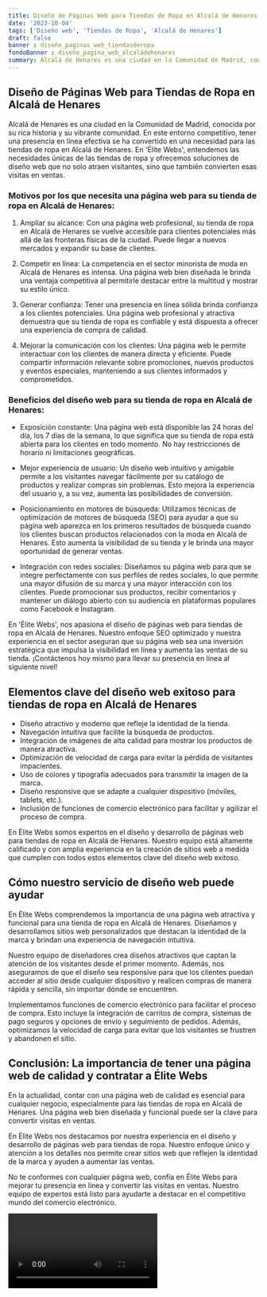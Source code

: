 ```yaml
---
title: Diseño de Páginas Web para Tiendas de Ropa en Alcalá de Henares
date: '2023-10-04'
tags: ['Diseño web', 'Tiendas de Ropa', 'Alcalá de Henares']
draft: false
banner : diseño_paginas_web_tiendasderopa
fondoBanner : diseño_pagina_web_alcaládehenares
summary: Alcalá de Henares es una ciudad en la Comunidad de Madrid, conocida por su rica historia y su vibrante comunidad. En este entorno competitivo, tener una presencia en línea efectiva se ha convertido en una necesidad para las tiendas de ropa en Alcalá de Henares. En 'Élite Webs', entendemos las necesidades únicas de las tiendas de ropa y ofrecemos soluciones de diseño web que no solo atraen visitantes, sino que también convierten esas visitas en ventas.
---
```


## Diseño de Páginas Web para Tiendas de Ropa en Alcalá de Henares

Alcalá de Henares es una ciudad en la Comunidad de Madrid, conocida por su rica historia y su vibrante comunidad. En este entorno competitivo, tener una presencia en línea efectiva se ha convertido en una necesidad para las tiendas de ropa en Alcalá de Henares. En 'Élite Webs', entendemos las necesidades únicas de las tiendas de ropa y ofrecemos soluciones de diseño web que no solo atraen visitantes, sino que también convierten esas visitas en ventas.

### Motivos por los que necesita una página web para su tienda de ropa en Alcalá de Henares:

1. Ampliar su alcance: Con una página web profesional, su tienda de ropa en Alcalá de Henares se vuelve accesible para clientes potenciales más allá de las fronteras físicas de la ciudad. Puede llegar a nuevos mercados y expandir su base de clientes.

2. Competir en línea: La competencia en el sector minorista de moda en Alcalá de Henares es intensa. Una página web bien diseñada le brinda una ventaja competitiva al permitirle destacar entre la multitud y mostrar su estilo único.

3. Generar confianza: Tener una presencia en línea sólida brinda confianza a los clientes potenciales. Una página web profesional y atractiva demuestra que su tienda de ropa es confiable y está dispuesta a ofrecer una experiencia de compra de calidad.

4. Mejorar la comunicación con los clientes: Una página web le permite interactuar con los clientes de manera directa y eficiente. Puede compartir información relevante sobre promociones, nuevos productos y eventos especiales, manteniendo a sus clientes informados y comprometidos.

### Beneficios del diseño web para su tienda de ropa en Alcalá de Henares:

- Exposición constante: Una página web está disponible las 24 horas del día, los 7 días de la semana, lo que significa que su tienda de ropa está abierta para los clientes en todo momento. No hay restricciones de horario ni limitaciones geográficas.

- Mejor experiencia de usuario: Un diseño web intuitivo y amigable permite a los visitantes navegar fácilmente por su catálogo de productos y realizar compras sin problemas. Esto mejora la experiencia del usuario y, a su vez, aumenta las posibilidades de conversión.

- Posicionamiento en motores de búsqueda: Utilizamos técnicas de optimización de motores de búsqueda (SEO) para ayudar a que su página web aparezca en los primeros resultados de búsqueda cuando los clientes buscan productos relacionados con la moda en Alcalá de Henares. Esto aumenta la visibilidad de su tienda y le brinda una mayor oportunidad de generar ventas.

- Integración con redes sociales: Diseñamos su página web para que se integre perfectamente con sus perfiles de redes sociales, lo que permite una mayor difusión de su marca y una mayor interacción con los clientes. Puede promocionar sus productos, recibir comentarios y mantener un diálogo abierto con su audiencia en plataformas populares como Facebook e Instagram.

En 'Élite Webs', nos apasiona el diseño de páginas web para tiendas de ropa en Alcalá de Henares. Nuestro enfoque SEO optimizado y nuestra experiencia en el sector aseguran que su página web sea una inversión estratégica que impulsa la visibilidad en línea y aumenta las ventas de su tienda. ¡Contáctenos hoy mismo para llevar su presencia en línea al siguiente nivel!

<GifSeo />

<Cta />

## Elementos clave del diseño web exitoso para tiendas de ropa en Alcalá de Henares

- Diseño atractivo y moderno que refleje la identidad de la tienda.
- Navegación intuitiva que facilite la búsqueda de productos.
- Integración de imágenes de alta calidad para mostrar los productos de manera atractiva.
- Optimización de velocidad de carga para evitar la pérdida de visitantes impacientes.
- Uso de colores y tipografía adecuados para transmitir la imagen de la marca.
- Diseño responsive que se adapte a cualquier dispositivo (móviles, tablets, etc.).
- Inclusión de funciones de comercio electrónico para facilitar y agilizar el proceso de compra.

En Élite Webs somos expertos en el diseño y desarrollo de páginas web para tiendas de ropa en Alcalá de Henares. Nuestro equipo está altamente calificado y con amplia experiencia en la creación de sitios web a medida que cumplen con todos estos elementos clave del diseño web exitoso.

## Cómo nuestro servicio de diseño web puede ayudar

En Élite Webs comprendemos la importancia de una página web atractiva y funcional para una tienda de ropa en Alcalá de Henares. Diseñamos y desarrollamos sitios web personalizados que destacan la identidad de la marca y brindan una experiencia de navegación intuitiva.

Nuestro equipo de diseñadores crea diseños atractivos que captan la atención de los visitantes desde el primer momento. Además, nos aseguramos de que el diseño sea responsive para que los clientes puedan acceder al sitio desde cualquier dispositivo y realicen compras de manera rápida y sencilla, sin importar dónde se encuentren.

Implementamos funciones de comercio electrónico para facilitar el proceso de compra. Esto incluye la integración de carritos de compra, sistemas de pago seguros y opciones de envío y seguimiento de pedidos. Además, optimizamos la velocidad de carga para evitar que los visitantes se frustren y abandonen el sitio.

## Conclusión: La importancia de tener una página web de calidad y contratar a Élite Webs

En la actualidad, contar con una página web de calidad es esencial para cualquier negocio, especialmente para las tiendas de ropa en Alcalá de Henares. Una página web bien diseñada y funcional puede ser la clave para convertir visitas en ventas.

En Élite Webs nos destacamos por nuestra experiencia en el diseño y desarrollo de páginas web para tiendas de ropa. Nuestro enfoque único y atención a los detalles nos permite crear sitios web que reflejen la identidad de la marca y ayuden a aumentar las ventas.

No te conformes con cualquier página web, confía en Élite Webs para mejorar tu presencia en línea y convertir las visitas en ventas. Nuestro equipo de expertos está listo para ayudarte a destacar en el competitivo mundo del comercio electrónico.

<Video />

<CtaBot job='Tiendas de Ropa' city='Alcalá de Henares'/>

<Gmaps query='Alcalá de Henares+españa+maps' />